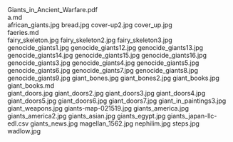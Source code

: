     
<EmbedFile src={PDF_Giants_in_Ancient_Warfare_pdf} className="w-full md:w-[24rem] md:h-[36rem] float-right sm:m-1 sm:ml-4">
	Giants_in_Ancient_Warfare.pdf
</EmbedFile>
<div className="w-full md:max-w-[80rem] float-right italic">
	<MD_a_md />
	a.md
</div>
<PopImage className="sm:float-left clear-left m-auto sm:m-1 sm:mr-4" src={JPG_african_giants_jpg} width={384} alt="african_giants.jpg">
	african_giants.jpg
</PopImage>
<PopImage className="sm:float-right clear-right m-auto sm:m-1 sm:ml-4" src={JPG_bread_jpg} width={384} alt="bread.jpg">
	bread.jpg
</PopImage>
<PopImage className="sm:float-left clear-left m-auto sm:m-1 sm:mr-4" src={JPG_cover_up2_jpg} width={384} alt="cover-up2.jpg">
	cover-up2.jpg
</PopImage>
<PopImage className="sm:float-right clear-right m-auto sm:m-1 sm:ml-4" src={JPG_cover_up_jpg} width={384} alt="cover_up.jpg">
	cover_up.jpg
</PopImage>
<div className="w-full md:max-w-[80rem] float-right italic">
	<MD_faeries_md />
	faeries.md
</div>
<PopImage className="sm:float-left clear-left m-auto sm:m-1 sm:mr-4" src={JPG_fairy_skeleton_jpg} width={384} alt="fairy_skeleton.jpg">
	fairy_skeleton.jpg
</PopImage>
<PopImage className="sm:float-right clear-right m-auto sm:m-1 sm:ml-4" src={JPG_fairy_skeleton2_jpg} width={384} alt="fairy_skeleton2.jpg">
	fairy_skeleton2.jpg
</PopImage>
<PopImage className="sm:float-left clear-left m-auto sm:m-1 sm:mr-4" src={JPG_fairy_skeleton3_jpg} width={384} alt="fairy_skeleton3.jpg">
	fairy_skeleton3.jpg
</PopImage>
<PopImage className="sm:float-right clear-right m-auto sm:m-1 sm:ml-4" src={JPG_genocide_giants1_jpg} width={384} alt="genocide_giants1.jpg">
	genocide_giants1.jpg
</PopImage>
<PopImage className="sm:float-left clear-left m-auto sm:m-1 sm:mr-4" src={JPG_genocide_giants12_jpg} width={384} alt="genocide_giants12.jpg">
	genocide_giants12.jpg
</PopImage>
<PopImage className="sm:float-right clear-right m-auto sm:m-1 sm:ml-4" src={JPG_genocide_giants13_jpg} width={384} alt="genocide_giants13.jpg">
	genocide_giants13.jpg
</PopImage>
<PopImage className="sm:float-left clear-left m-auto sm:m-1 sm:mr-4" src={JPG_genocide_giants14_jpg} width={384} alt="genocide_giants14.jpg">
	genocide_giants14.jpg
</PopImage>
<PopImage className="sm:float-right clear-right m-auto sm:m-1 sm:ml-4" src={JPG_genocide_giants15_jpg} width={384} alt="genocide_giants15.jpg">
	genocide_giants15.jpg
</PopImage>
<PopImage className="sm:float-left clear-left m-auto sm:m-1 sm:mr-4" src={JPG_genocide_giants16_jpg} width={384} alt="genocide_giants16.jpg">
	genocide_giants16.jpg
</PopImage>
<PopImage className="sm:float-right clear-right m-auto sm:m-1 sm:ml-4" src={JPG_genocide_giants3_jpg} width={384} alt="genocide_giants3.jpg">
	genocide_giants3.jpg
</PopImage>
<PopImage className="sm:float-left clear-left m-auto sm:m-1 sm:mr-4" src={JPG_genocide_giants4_jpg} width={384} alt="genocide_giants4.jpg">
	genocide_giants4.jpg
</PopImage>
<PopImage className="sm:float-right clear-right m-auto sm:m-1 sm:ml-4" src={JPG_genocide_giants5_jpg} width={384} alt="genocide_giants5.jpg">
	genocide_giants5.jpg
</PopImage>
<PopImage className="sm:float-left clear-left m-auto sm:m-1 sm:mr-4" src={JPG_genocide_giants6_jpg} width={384} alt="genocide_giants6.jpg">
	genocide_giants6.jpg
</PopImage>
<PopImage className="sm:float-right clear-right m-auto sm:m-1 sm:ml-4" src={JPG_genocide_giants7_jpg} width={384} alt="genocide_giants7.jpg">
	genocide_giants7.jpg
</PopImage>
<PopImage className="sm:float-left clear-left m-auto sm:m-1 sm:mr-4" src={JPG_genocide_giants8_jpg} width={384} alt="genocide_giants8.jpg">
	genocide_giants8.jpg
</PopImage>
<PopImage className="sm:float-right clear-right m-auto sm:m-1 sm:ml-4" src={JPG_genocide_giants9_jpg} width={384} alt="genocide_giants9.jpg">
	genocide_giants9.jpg
</PopImage>
<PopImage className="sm:float-left clear-left m-auto sm:m-1 sm:mr-4" src={JPG_giant_bones_jpg} width={384} alt="giant_bones.jpg">
	giant_bones.jpg
</PopImage>
<PopImage className="sm:float-right clear-right m-auto sm:m-1 sm:ml-4" src={JPG_giant_bones2_jpg} width={384} alt="giant_bones2.jpg">
	giant_bones2.jpg
</PopImage>
<PopImage className="sm:float-left clear-left m-auto sm:m-1 sm:mr-4" src={JPG_giant_books_jpg} width={384} alt="giant_books.jpg">
	giant_books.jpg
</PopImage>
<div className="w-full md:max-w-[80rem] float-right italic">
	<MD_giant_books_md />
	giant_books.md
</div>
<PopImage className="sm:float-right clear-right m-auto sm:m-1 sm:ml-4" src={JPG_giant_doors_jpg} width={384} alt="giant_doors.jpg">
	giant_doors.jpg
</PopImage>
<PopImage className="sm:float-left clear-left m-auto sm:m-1 sm:mr-4" src={JPG_giant_doors2_jpg} width={384} alt="giant_doors2.jpg">
	giant_doors2.jpg
</PopImage>
<PopImage className="sm:float-right clear-right m-auto sm:m-1 sm:ml-4" src={JPG_giant_doors3_jpg} width={384} alt="giant_doors3.jpg">
	giant_doors3.jpg
</PopImage>
<PopImage className="sm:float-left clear-left m-auto sm:m-1 sm:mr-4" src={JPG_giant_doors4_jpg} width={384} alt="giant_doors4.jpg">
	giant_doors4.jpg
</PopImage>
<PopImage className="sm:float-right clear-right m-auto sm:m-1 sm:ml-4" src={JPG_giant_doors5_jpg} width={384} alt="giant_doors5.jpg">
	giant_doors5.jpg
</PopImage>
<PopImage className="sm:float-left clear-left m-auto sm:m-1 sm:mr-4" src={JPG_giant_doors6_jpg} width={384} alt="giant_doors6.jpg">
	giant_doors6.jpg
</PopImage>
<PopImage className="sm:float-right clear-right m-auto sm:m-1 sm:ml-4" src={JPG_giant_doors7_jpg} width={384} alt="giant_doors7.jpg">
	giant_doors7.jpg
</PopImage>
<PopImage className="sm:float-left clear-left m-auto sm:m-1 sm:mr-4" src={JPG_giant_in_paintings3_jpg} width={384} alt="giant_in_paintings3.jpg">
	giant_in_paintings3.jpg
</PopImage>
<PopImage className="sm:float-right clear-right m-auto sm:m-1 sm:ml-4" src={JPG_giant_weapons_jpg} width={384} alt="giant_weapons.jpg">
	giant_weapons.jpg
</PopImage>
<PopImage className="sm:float-left clear-left m-auto sm:m-1 sm:mr-4" src={JPG_giants_map_021519_jpg} width={384} alt="giants-map-021519.jpg">
	giants-map-021519.jpg
</PopImage>
<PopImage className="sm:float-right clear-right m-auto sm:m-1 sm:ml-4" src={JPG_giants_america_jpg} width={384} alt="giants_america.jpg">
	giants_america.jpg
</PopImage>
<PopImage className="sm:float-left clear-left m-auto sm:m-1 sm:mr-4" src={JPG_giants_america2_jpg} width={384} alt="giants_america2.jpg">
	giants_america2.jpg
</PopImage>
<PopImage className="sm:float-right clear-right m-auto sm:m-1 sm:ml-4" src={JPG_giants_asian_jpg} width={384} alt="giants_asian.jpg">
	giants_asian.jpg
</PopImage>
<PopImage className="sm:float-left clear-left m-auto sm:m-1 sm:mr-4" src={JPG_giants_egypt_jpg} width={384} alt="giants_egypt.jpg">
	giants_egypt.jpg
</PopImage>
<EmbedFile src={CSV_giants_japan_llc_edl_csv} className="w-full md:w-[24rem] md:h-[36rem] float-right sm:m-1 sm:ml-4">
	giants_japan-llc-edl.csv
</EmbedFile>
<PopImage className="sm:float-left clear-left m-auto sm:m-1 sm:mr-4" src={JPG_giants_news_jpg} width={384} alt="giants_news.jpg">
	giants_news.jpg
</PopImage>
<PopImage className="sm:float-right clear-right m-auto sm:m-1 sm:ml-4" src={JPG_magellan_1562_jpg} width={384} alt="magellan_1562.jpg">
	magellan_1562.jpg
</PopImage>
<PopImage className="sm:float-left clear-left m-auto sm:m-1 sm:mr-4" src={JPG_nephilim_jpg} width={384} alt="nephilim.jpg">
	nephilim.jpg
</PopImage>
<PopImage className="sm:float-right clear-right m-auto sm:m-1 sm:ml-4" src={JPG_steps_jpg} width={384} alt="steps.jpg">
	steps.jpg
</PopImage>
<PopImage className="sm:float-left clear-left m-auto sm:m-1 sm:mr-4" src={JPG_wadlow_jpg} width={384} alt="wadlow.jpg">
	wadlow.jpg
</PopImage>

